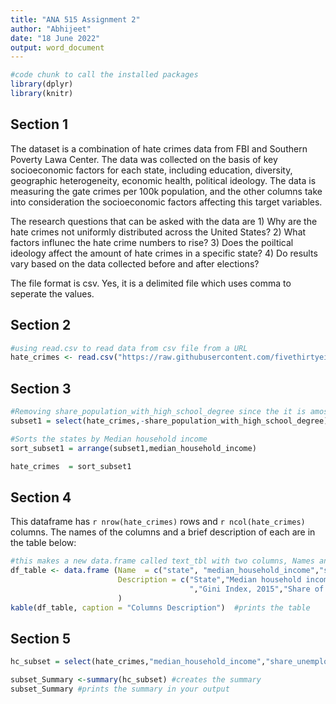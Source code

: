 ---
title: "ANA 515 Assignment 2"
author: "Abhijeet"
date: "18 June 2022"
output: word_document
---

```{r setup, include=FALSE}
#code chunk to call the installed packages
library(dplyr)
library(knitr)
```

## Section 1

The dataset is a combination of hate crimes data from FBI and Southern Poverty Lawa Center. The data was collected on the basis of key socioeconomic factors for each state, including education, diversity, geographic heterogeneity, economic health, political ideology. The data is measuring the gate crimes per 100k population, and the other columns take into consideration the socioeconomic factors affecting this target variables. 

The research questions that can be asked with the data are 
1) Why are the hate crimes not uniformly distributed across the United States? 
2) What factors influnec the hate crime numbers to rise? 
3) Does the poiltical ideology affect the amount of hate crimes in a specific state? 
4) Do results vary based on the data collected before and after elections? 

The file format is csv. Yes, it is a delimited file which uses comma to seperate the values. 

## Section 2

```{r, include=TRUE}
#using read.csv to read data from csv file from a URL
hate_crimes <- read.csv("https://raw.githubusercontent.com/fivethirtyeight/data/master/hate-crimes/hate_crimes.csv")
```

## Section 3
```{r}
#Removing share_population_with_high_school_degree since the it is amost same for all the rows and the column data is from 2009 which does not match the year rest of data was collected
subset1 = select(hate_crimes,-share_population_with_high_school_degree)

#Sorts the states by Median household income
sort_subset1 = arrange(subset1,median_household_income)

hate_crimes  = sort_subset1
```


## Section 4

This dataframe has `r nrow(hate_crimes)` rows and `r ncol(hate_crimes)` columns. The names of the columns and a brief description of each are in the table below:

```{r results = TRUE}
#this makes a new data.frame called text_tbl with two columns, Names and Description
df_table <- data.frame (Name  = c("state", "median_household_income","share_unemployed_seasonal","share_population_in_metro_areas","share_non_citizen","share_white_poverty","gini_index","share_non_white","share_voters_voted_trump","hate_crimes_per_100k_splc","avg_hatecrimes_per_100k_fbi"),
                        Description = c("State","Median household income, 2016", "Share of the population that is unemployed (seasonally adjusted), Sept. 2016","Share of the population that lives in metropolitan areas, 2015","Share of the population that are not U.S. citizens, 2015","Share of white residents who are living in poverty, 2015
                                        ","Gini Index, 2015","Share of the population that is not white, 2015","Share of 2016 U.S. presidential voters who voted for Donald Trump","Hate crimes per 100,000 population, Southern Poverty Law Center, Nov. 9-18, 2016","Average annual hate crimes per 100,000 population, FBI, 2010-2015")
                        )
kable(df_table, caption = "Columns Description")  #prints the table
```

## Section 5
```{r}
hc_subset = select(hate_crimes,"median_household_income","share_unemployed_seasonal","share_population_in_metro_areas")
```

```{r, include = TRUE}
subset_Summary <-summary(hc_subset) #creates the summary
subset_Summary #prints the summary in your output
```



